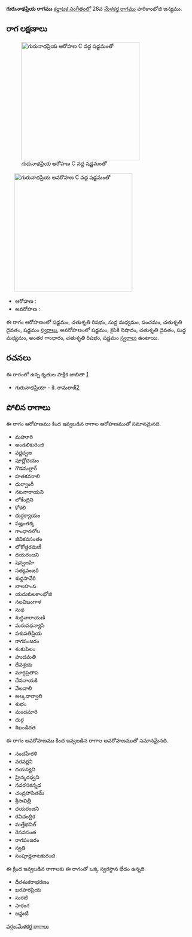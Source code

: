 {{Infobox ragam
	| name          	= గురునాథప్రియ
	| synonym	    	= 
	| mela          	= 
	| chakra        	= 
	| janaka        	= 
	| type          	= ఔడవ-షడవ
	| arohanam      	= {{svaraC|S|R2|M1|P|D2|S'}} 
	| avarohanam    	= {{svaraC|S'|N2|D2|M1|G3|R2|S}}
	| jeeva         	=
	| chhaya        	=
	| nyasa         	=
	| vishesha      	= 
	| equivalent  		= 
}}
{{కర్ణాటక సంగీత రాగాలు}}
'''గురునాథప్రియ రాగము''' [[కర్ణాటక సంగీతం]]లో 28వ [[మేళకర్త రాగము]] హరికాంభోజి జన్యము. 


==రాగ లక్షణాలు==
[[Image:gurunathapriya_ar_kb2wiki.png|thumb|right|316px|''గురునాథప్రియ'' ఆరోహణ C వద్ద షడ్జమంతో]]
	[[Image:gurunathapriya_av_kb2wiki.png|thumb|right|316px|''గురునాథప్రియ'' అవరోహణ C వద్ద షడ్జమంతో]]

* ఆరోహణ : {{svaraC|S|R2|M1|P|D2|S'}} 
* అవరోహణ : {{svaraC|S'|N2|D2|M1|G3|R2|S}}

ఈ రాగం ఆరోహణంలో షడ్జమం, చతుశృతి రిషభం, సుద్ద మధ్యమం, పంచమం, చతుశృతి దైవతం, షడ్జమం [[స్వరాలు]], అవరోహణంలో షడ్జమం, కైసికి నిషాదం, చతుశృతి దైవతం, సుద్ద మధ్యమం, అంతర గాంధారం, చతుశృతి రిషభం, షడ్జమం [[స్వరాలు]] ఉంటాయి.

==రచనలు==
ఈ రాగంలో ఉన్న కృతుల పాక్షిక జాబితా [https://github.com/ssrihari/ragavardhini/blob/master/ragas/kritis.psv]
* గురునాథప్రియా - కె. రామరాజ్[http://www.karnatik.com/c3559.shtml]




==పోలిన రాగాలు==
ఈ రాగం ఆరోహణము కింద ఇవ్వబడిన రాగాల ఆరోహణముతో సమానమైనది.
* మహూరి
* అండలికురింజి
* వర్ణధ్వజ
* పూర్ణోదయం
*  గౌడమల్లార్
* హతకవరాలి
* ధుర్వాంగీ
* నటనారాయని
* లోకేంద్రిని
* కోకలి
* దుర్ధక్యాయం
* పజ్హంతక్క
*  గాంధారలోల
* జీవికవసంతం
* లోకోత్తరమణీ
* దయరంజని
*  షెవ్వజహి
* సత్యవంజరి
* శుధ్ధసావేరి
* బాలహంస
* యదుకులకాంభోజి
* సలవిబంగాళ
* సుధ
* శుద్ధనారాయణి
* మరువధన్యాసి
*  పశుపతిప్రియ
* రాగపంజరం
* శంకుపిలం
* హుదమతి
* దేవశ్రయ
* మార్గప్రతాప
* దేవనాయకి
* వేలవాలి
* అల్కవార్వాలి
* శుభం
* మందమారి
* దుర్గ
* శిఖండిరత

ఈ రాగం అవరోహణము కింద ఇవ్వబడిన రాగాల అవరోహణముతో సమానమైనది.
*  నందహేరళి
* వరవర్ణని
* దయస్యని
* హ్రిన్కరధ్వని
* నవరసకన్నడ
* చంద్రహాసితమ్
* శ్రీసావిత్రీ
* దయరంజని
* రవిచంద్రిక
* మత్తేభవిల్
* రెనవసంత
* రాగపంజరం
* స్వతి
* సంపూర్ణనాటకురంజి

ఈ క్రింద ఇవ్వబడిన రాగాలకు ఈ రాగంతో ఒక్క స్వరస్థాన భేదం ఉన్నది.
* ధీరశంకరాభరణం
* ఖరహరప్రియ
* సురటి
* సారంగ
* జన్జుటి



[[వర్గం:మేళకర్త రాగాలు]]